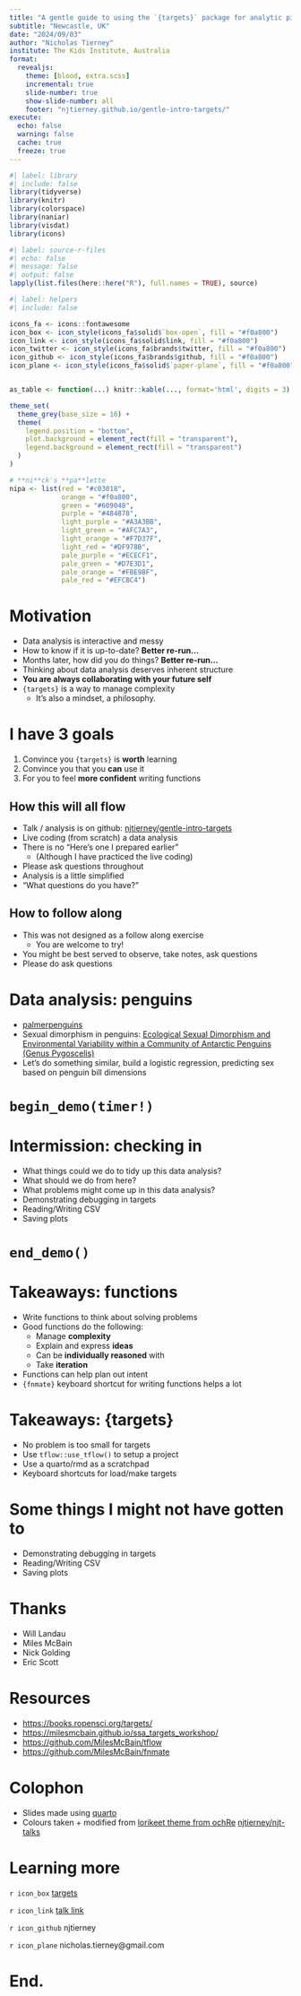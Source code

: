 ```yaml
---
title: "A gentle guide to using the `{targets}` package for analytic pipelines"
subtitle: "Newcastle, UK"
date: "2024/09/03"
author: "Nicholas Tierney"
institute: The Kids Institute, Australia
format: 
  revealjs:
    theme: [blood, extra.scss]
    incremental: true
    slide-number: true
    show-slide-number: all
    footer: "njtierney.github.io/gentle-intro-targets/"
execute: 
  echo: false
  warning: false
  cache: true
  freeze: true
---
```


```r
#| label: library
#| include: false
library(tidyverse)
library(knitr)
library(colorspace)
library(naniar)
library(visdat)
library(icons)
```

```r
#| label: source-r-files
#| echo: false
#| message: false
#| output: false
lapply(list.files(here::here("R"), full.names = TRUE), source)
```

```r
#| label: helpers
#| include: false

icons_fa <- icons::fontawesome
icon_box <- icon_style(icons_fa$solid$`box-open`, fill = "#f0a800")
icon_link <- icon_style(icons_fa$solid$link, fill = "#f0a800")
icon_twitter <- icon_style(icons_fa$brands$twitter, fill = "#f0a800")
icon_github <- icon_style(icons_fa$brands$github, fill = "#f0a800")
icon_plane <- icon_style(icons_fa$solid$`paper-plane`, fill = "#f0a800")


as_table <- function(...) knitr::kable(..., format='html', digits = 3)

theme_set(
  theme_grey(base_size = 16) +
  theme(
    legend.position = "bottom",
    plot.background = element_rect(fill = "transparent"),
    legend.background = element_rect(fill = "transparent")
  )
)

# **ni**ck's **pa**lette
nipa <- list(red = "#c03018",
             orange = "#f0a800",
             green = "#609048",
             purple = "#484878",
             light_purple = "#A3A3BB",
             light_green = "#AFC7A3",
             light_orange = "#F7D37F",
             light_red = "#DF978B",
             pale_purple = "#ECECF1",
             pale_green = "#D7E3D1",
             pale_orange = "#FBE9BF",
             pale_red = "#EFCBC4")

```

# Motivation

-   Data analysis is interactive and messy
-   How to know if it is up-to-date? **Better re-run...**
-   Months later, how did you do things? **Better re-run...**
-   Thinking about data analysis deserves inherent structure
-   **You are always collaborating with your future self**
-   `{targets}` is a way to manage complexity
    -   It's also a mindset, a philosophy.

# I have 3 goals

1.  Convince you `{targets}` is **worth** learning
2.  Convince you that you **can** use it
3.  For you to feel **more confident** writing functions

## How this will all flow

- Talk / analysis is on github: [njtierney/gentle-intro-targets](https://github.com/njtierney/gentle-intro-targets)
-   Live coding (from scratch) a data analysis
-   There is no "Here's one I prepared earlier"
    - (Although I have practiced the live coding)
-   Please ask questions throughout
-   Analysis is a little simplified
-   "What questions do you have?"

## How to follow along

-   This was not designed as a follow along exercise
    -   You are welcome to try!
-   You might be best served to observe, take notes, ask questions
-   Please do ask questions

# Data analysis: penguins

-   [palmerpenguins](https://github.com/allisonhorst/palmerpenguins)
-   Sexual dimorphism in penguins: [Ecological Sexual Dimorphism and Environmental Variability within a Community of Antarctic Penguins (Genus Pygoscelis)](https://journals.plos.org/plosone/article?id=10.1371/journal.pone.0090081#s2)
-   Let's do something similar, build a logistic regression, predicting sex based on penguin bill dimensions

# `begin_demo(timer!)`

# Intermission: checking in

- What things could we do to tidy up this data analysis?
- What should we do from here?
- What problems might come up in this data analysis?
-   Demonstrating debugging in targets
-   Reading/Writing CSV
-   Saving plots

# `end_demo()`

# Takeaways: functions

-   Write functions to think about solving problems
- Good functions do the following:
  -  Manage **complexity**
  -  Explain and express **ideas**
  -  Can be **individually reasoned** with
  -  Take **iteration**
-   Functions can help plan out intent
-   `{fnmate}` keyboard shortcut for writing functions helps a lot

# Takeaways: {targets}

-   No problem is too small for targets
-   Use `tflow::use_tflow()` to setup a project
-   Use a quarto/rmd as a scratchpad
-   Keyboard shortcuts for load/make targets

# Some things I might not have gotten to

-   Demonstrating debugging in targets
-   Reading/Writing CSV
-   Saving plots

# Thanks

-   Will Landau
-   Miles McBain
-   Nick Golding
-   Eric Scott

# Resources

-   <https://books.ropensci.org/targets/>
-   <https://milesmcbain.github.io/ssa_targets_workshop/>
-   <https://github.com/MilesMcBain/tflow>
-   <https://github.com/MilesMcBain/fnmate>

# Colophon

-   Slides made using [quarto](https://github.com/quarto-dev/quarto)
-   Colours taken + modified from [lorikeet theme from ochRe](https://github.com/ropenscilabs/ochRe) [njtierney/njt-talks](github.com/njtierney/njt-talks) <!-- - Header font is **Josefin Sans** --> <!-- - Body text font is **Montserrat** --> <!-- - Code font is **Fira Mono** --> <!-- - template available:  -->

# Learning more

`r icon_box` [targets](https://books.ropensci.org/targets/)

`r icon_link` [talk link](njtierney.github.io/gentle-intro-targets/)

`r icon_github` njtierney

`r icon_plane` nicholas.tierney\@gmail.com

# **End.**
